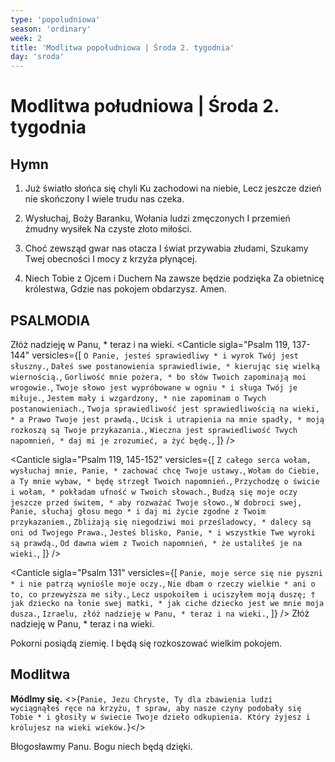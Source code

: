 ```yaml
---
type: 'popoludniowa'
season: 'ordinary'
week: 2
title: 'Modlitwa popołudniowa | Środa 2. tygodnia'
day: 'sroda'
---
```


# Modlitwa południowa | Środa 2. tygodnia

<OpeningVersicle />

## Hymn

1. Już światło słońca się chyli
   Ku zachodowi na niebie,
   Lecz jeszcze dzień nie skończony
   I wiele trudu nas czeka.

2. Wysłuchaj, Boży Baranku,
   Wołania ludzi zmęczonych
   I przemień żmudny wysiłek
   Na czyste złoto miłości.

3. Choć zewsząd gwar nas otacza
   I świat przywabia złudami,
   Szukamy Twej obecności
   I mocy z krzyża płynącej.

4. Niech Tobie z Ojcem i Duchem
   Na zawsze będzie podzięka
   Za obietnicę królestwa,
   Gdzie nas pokojem obdarzysz. Amen.

## PSALMODIA

<Antiphon>Złóż nadzieję w Panu, * teraz i na wieki.</Antiphon>
<Canticle
  sigla="Psalm 119, 137-144"
  versicles={[
    `O Panie, jesteś sprawiedliwy *
i wyrok Twój jest słuszny.`,
    `Dałeś swe postanowienia sprawiedliwie, *
kierując się wielką wiernością.`,
    `Gorliwość mnie pożera, *
bo słów Twoich zapominają moi wrogowie.`,
    `Twoje słowo jest wypróbowane w ogniu *
i sługa Twój je miłuje.`,
    `Jestem mały i wzgardzony, *
nie zapominam o Twych postanowieniach.`,
    `Twoja sprawiedliwość jest sprawiedliwością na wieki, *
a Prawo Twoje jest prawdą.`,
    `Ucisk i utrapienia na mnie spadły, *
moją rozkoszą są Twoje przykazania.`,
    `Wieczna jest sprawiedliwość Twych napomnień, *
daj mi je zrozumieć, a żyć będę.`,
  ]}
/>

<Canticle
  sigla="Psalm 119, 145-152"
  versicles={[
    `Z całego serca wołam, wysłuchaj mnie, Panie, *
zachować chcę Twoje ustawy.`,
    `Wołam do Ciebie, a Ty mnie wybaw, *
będę strzegł Twoich napomnień.`,
    `Przychodzę o świcie i wołam, *
pokładam ufność w Twoich słowach.`,
    `Budzą się moje oczy jeszcze przed świtem, *
aby rozważać Twoje słowo.`,
    `W dobroci swej, Panie, słuchaj głosu mego *
i daj mi życie zgodne z Twoim przykazaniem.`,
    `Zbliżają się niegodziwi moi prześladowcy, *
dalecy są oni od Twojego Prawa.`,
    `Jesteś blisko, Panie, *
i wszystkie Twe wyroki są prawdą.`,
    `Od dawna wiem z Twoich napomnień, *
że ustaliłeś je na wieki.`,
  ]}
/>

<Canticle
  sigla="Psalm 131"
  versicles={[
    `Panie, moje serce się nie pyszni *
i nie patrzą wyniośle moje oczy.`,
    `Nie dbam o rzeczy wielkie *
ani o to, co przewyższa me siły.`,
    `Lecz uspokoiłem i uciszyłem moją duszę; †
jak dziecko na łonie swej matki, *
jak ciche dziecko jest we mnie moja dusza.`,
    `Izraelu, złóż nadzieję w Panu, *
teraz i na wieki.`,
  ]}
/>
<Antiphon>Złóż nadzieję w Panu, * teraz i na wieki.</Antiphon>

<Passage
  className="mt-6"
  sigla="Kol 3, 12-15"
  passage="Jako wybrańcy Boży - święci i umiłowani - obleczcie się w serdeczne miłosierdzie, dobroć, pokorę, cichość, cierpliwość, znosząc jedni drugich i wybaczając sobie nawzajem, jeśliby miał ktoś zarzut przeciw drugiemu: jak Pan wybaczył wam, tak i wy. Na to zaś wszystko przyobleczcie miłość, która jest więzią doskonałości. A sercami waszymi niech rządzi pokój Chrystusowy, do którego też zostaliście wezwani w jednym Ciele. I bądźcie wdzięczni."
/>

<V>Pokorni posiądą ziemię.</V>
<R>I będą się rozkoszować wielkim pokojem.</R>

## Modlitwa

<b>Módlmy się.</b> <>{`Panie, Jezu Chryste, Ty dla zbawienia ludzi wyciągnąłeś ręce na krzyżu, † spraw, aby nasze czyny podobały się Tobie * i głosiły w świecie Twoje dzieło odkupienia. Który żyjesz i królujesz na wieki wieków.`}</>

<Amen />

<V>Błogosławmy Panu.</V>
<R>Bogu niech będą dzięki.</R>
